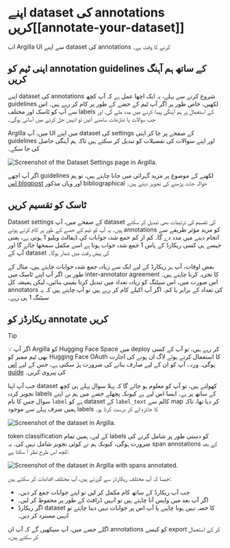 # اپنے dataset کی annotations کریں[[annotate-your-dataset]]

<CourseFloatingBanner
    chapter={10}
    classNames="absolute z-10 right-0 top-0"
/>

اب Argilla UI سے اپنے dataset کی annotations کرنے کا وقت ہے۔

## اپنی ٹیم کو annotation guidelines کے ساتھ ہم آہنگ کریں

اپنے dataset کی annotations شروع کرنے سے پہلے، یہ ایک اچھا عمل ہے کہ آپ کچھ guidelines لکھیں، خاص طور پر اگر آپ ٹیم کے حصے کے طور پر کام کر رہے ہیں۔ اس سے آپ کو ٹاسک اور مختلف labels کے استعمال پر ہم آہنگی پیدا کرنے میں مدد ملے گی، اور جب سوالات یا تنازعات سامنے آئیں تو انہیں حل کرنے میں آسانی ہوگی۔

Argilla میں، آپ UI میں اپنے dataset کی settings کے صفحے پر جا کر اپنی guidelines اور اپنے سوالات کی تفصیلات کو تبدیل کر سکتے ہیں تاکہ ہم آہنگی حاصل کی جا سکے۔

<img src="https://huggingface.co/datasets/huggingface-course/documentation-images/resolve/main/en/chapter10/argilla_dataset_settings.png" alt="Screenshot of the Dataset Settings page in Argilla."/>

اگر آپ اچھے guidelines لکھنے کے موضوع پر مزید گہرائی میں جانا چاہتے ہیں، تو ہم [اس blogpost](https://argilla.io/blog/annotation-guidelines-practices) اور وہاں مذکور bibliographical حوالہ جات پڑھنے کی تجویز دیتے ہیں۔

## ٹاسک کو تقسیم کریں

Dataset settings کے صفحے میں، آپ dataset کی تقسیم کی ترتیبات بھی تبدیل کر سکتے ہیں۔ یہ آپ کو ٹیم کے حصے کے طور پر کام کرتے ہوئے annotations کو مزید مؤثر طریقے سے انجام دینے میں مدد دے گا۔ کم از کم جمع شدہ جوابات کی ڈیفالٹ ویلیو 1 ہوتی ہے، یعنی جیسے ہی کسی ریکارڈ کے پاس 1 جمع شدہ جواب ہوتا ہے اسے مکمل سمجھا جائے گا اور آپ کے dataset کی پیش رفت میں شمار ہوگا۔

بعض اوقات، آپ ہر ریکارڈ کے لیے ایک سے زیادہ جمع شدہ جوابات چاہتے ہیں، مثال کے طور پر، اگر آپ اپنے ٹاسک میں inter-annotator agreement کا تجزیہ کرنا چاہتے ہیں۔ اس صورت میں، اس سیٹنگ کو زیادہ تعداد میں تبدیل کرنا یقینی بنائیں، لیکن ہمیشہ کل annotators کی تعداد کے برابر یا کم۔ اگر آپ اکیلے کام کر رہے ہیں تو آپ چاہتے ہیں کہ یہ سیٹنگ 1 ہی رہے۔

## ریکارڈز کو annotate کریں

>[!TIP]
>💡 اگر آپ Argilla کو Hugging Face Space میں deploy کر رہے ہیں، تو آپ کے کسی بھی ٹیم ممبر کو Hugging Face OAuth کا استعمال کرتے ہوئے لاگ ان ہونے کی اجازت ہوگی۔ ورنہ، آپ کو ان کے لیے صارف بنانے کی ضرورت پڑ سکتی ہے، جس کے لیے [اس guide](https://docs.argilla.io/latest/how_to_guides/user/) کی پیروی کریں۔

جب آپ اپنا dataset کھولتے ہیں، تو آپ کو معلوم ہو جائے گا کہ پہلا سوال پہلے ہی کچھ تجویز کردہ labels کے ساتھ پر ہے۔ ایسا اس لیے ہے کیونکہ پچھلے حصے میں ہم نے اپنے سوال جس کا نام `label` ہے کو dataset کے `label_text` کالم سے map کر دیا تھا، تاکہ ہمیں صرف پہلے سے موجود labels کا جائزہ لے کر درست کرنا ہو۔

<img src="https://huggingface.co/datasets/huggingface-course/documentation-images/resolve/main/en/chapter10/argilla_initial_dataset.png" alt="Screenshot of the dataset in Argilla."/>

token classification کے لیے، ہمیں تمام labels کو دستی طور پر شامل کرنے کی ضرورت ہوگی، کیونکہ ہم نے کوئی تجویز شامل نہیں کی۔ یہ span annotations کے بعد کچھ اس طرح نظر آ سکتا ہے:

<img src="https://huggingface.co/datasets/huggingface-course/documentation-images/resolve/main/en/chapter10/argilla_dataset_with_spans.png" alt="Screenshot of the dataset in Argilla with spans annotated."/>

جیسا کہ آپ مختلف ریکارڈز سے گزرتے ہیں، آپ مختلف اقدامات کر سکتے ہیں: 
- جب آپ ریکارڈ کے ساتھ کام مکمل کر لیں تو اپنے جوابات جمع کر دیں۔
- اگر آپ بعد میں واپس آنا چاہتے ہیں تو انہیں ڈرافٹ کے طور پر محفوظ کر لیں۔
- اگر ریکارڈ dataset کا حصہ نہیں ہونا چاہیے یا آپ اس پر جوابات نہیں دینا چاہتے تو انہیں مسترد کر دیں۔

اگلے حصے میں، آپ سیکھیں گے کہ آپ ان annotations کو کیسے export کر کے استعمال کر سکتے ہیں۔
